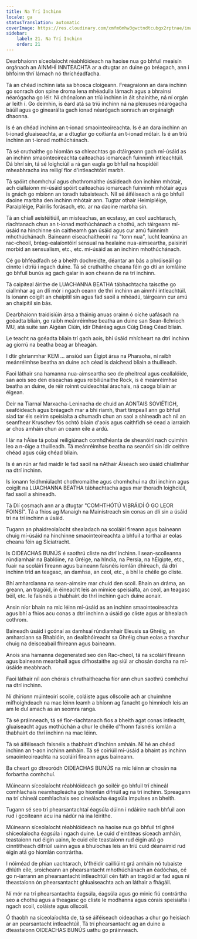 ```yaml
---
title: Na Trí Inchinn
locale: ga
statusTranslation: automatic
coverImage: https://res.cloudinary.com/xmfm6mhw3gwctndtcubgx2rptnae/image/upload/v1740337243/small_cover_educacion_fundamental_a051170f1c.webp
sidebar:
    label: 21. Na Trí Inchinn
    order: 21
---
```

Dearbhaíonn síceolaíocht réabhlóideach na haoise nua go bhfuil meaisín orgánach an AINMHÍ INNTEACHTA ar a dtugtar an duine go bréagach, ann i bhfoirm thrí lárnach nó thríchéadfacha.

Tá an chéad inchinn iata sa bhosca cloigeann. Freagraíonn an dara inchinn go sonrach don spine droma lena mhéadulla lárnach agus a bhrainsí néarógacha go léir. Ní chónaíonn an tríú inchinn in áit shainithe, ná ní orgán ar leith í. Go deimhin, is éard atá sa tríú inchinn ná na plexuses néarógacha báúil agus go ginearálta gach ionad néarógach sonrach an orgánaigh dhaonna.

Is é an chéad inchinn an t-ionad smaointeoireachta. Is é an dara inchinn an t-ionad gluaiseachta, ar a dtugtar go coitianta an t-ionad mótair. Is é an tríú inchinn an t-ionad mothúchánach.

Tá sé cruthaithe go hiomlán sa chleachtas go dtáirgeann gach mí-úsáid as an inchinn smaointeoireachta caiteachas iomarcach fuinnimh intleachtúil. Dá bhrí sin, tá sé loighciúil a rá gan eagla go bhfuil na hospidéil mheabhracha ina reiligí fíor d'intleachtóirí marbh.

Tá spóirt chomhchuí agus chothromaithe úsáideach don inchinn mhótair, ach ciallaíonn mí-úsáid spóirt caiteachas iomarcach fuinnimh mhótair agus is gnách go mbíonn an toradh tubaisteach. Níl sé áiféiseach a rá go bhfuil daoine marbha den inchinn mhótair ann. Tugtar othair Heimipléige, Paraipléige, Pairilis forásach, etc. ar na daoine marbha sin.

Tá an chiall aeistéitiúil, an misteachas, an ecstasy, an ceol uachtarach, riachtanach chun an t-ionad mothúchánach a chothú, ach táirgeann mí-úsáid na hinchinne sin caitheamh gan úsáid agus cur amú fuinnimh mhothúchánach. Baineann eiseachaitheoirí na "tonn nua", lucht leanúna an rac-cheoil, bréag-ealaíontóirí sensual na healaíne nua-aimseartha, paisinirí morbid an sensualism, etc., etc. mí-úsáid as an inchinn mhothúchánach.

Cé go bhféadfadh sé a bheith dochreidte, déantar an bás a phróiseáil go cinnte i dtríú i ngach duine. Tá sé cruthaithe cheana féin go dtí an iomláine go bhfuil bunús ag gach galar in aon cheann de na trí inchinn.

Tá caipiteal áirithe de LUACHANNA BEATHA tábhachtacha taiscthe go ciallmhar ag an dlí mór i ngach ceann de thrí inchinn an ainmhí intleachtúil. Is ionann coigilt an chaipitil sin agus fad saoil a mhéadú, táirgeann cur amú an chaipitil sin bás.

Dearbhaíonn traidisiúin ársa a tháinig anuas orainn ó oíche uafásach na gcéadta bliain, go raibh meánréimhse beatha an duine san Sean-Ilchríoch MU, atá suite san Aigéan Ciúin, idir Dháréag agus Cúig Déag Céad bliain.

Le teacht na gcéadta bliain trí gach aois, bhí úsáid mhícheart na dtrí inchinn ag giorrú na beatha beag ar bheagán.

I dtír ghrianmhar KEM ... ansiúd san Éigipt ársa na Pharaohs, ní raibh meánréimhse beatha an duine ach céad is daichead bliain a thuilleadh.

Faoi láthair sna hamanna nua-aimseartha seo de pheitreal agus ceallalóide, san aois seo den eiseachas agus reibiliúnaithe Rock, is é meánréimhse beatha an duine, de réir roinnt cuideachtaí árachais, ná caoga bliain ar éigean.

Deir na Tiarnaí Marxacha-Leninacha de chuid an AONTAIS SOVIÉTIGH, seafóideach agus bréagach mar a bhí riamh, thart timpeall ann go bhfuil siad tar éis seirim speisialta a chumadh chun an saol a shíneadh ach níl an seanfhear Kruschev fós ochtó bliain d'aois agus caithfidh sé cead a iarraidh ar chos amháin chun an ceann eile a ardú.

I lár na hÁise tá pobal reiligiúnach comhdhéanta de sheanóirí nach cuimhin leo a n-óige a thuilleadh. Tá meánréimhse beatha na seanóirí sin idir ceithre chéad agus cúig chéad bliain.

Is é an rún ar fad maidir le fad saoil na nAthair Áiseach seo úsáid chiallmhar na dtrí inchinn.

Is ionann feidhmiúlacht chothromaithe agus chomhchuí na dtrí inchinn agus coigilt na LUACHANNA BEATHA tábhachtacha agus mar thoradh loighciúil, fad saoil a shíneadh.

Tá Dlí cosmach ann ar a dtugtar "COMHTHÓTÚ VIBRÁIDÍ Ó GO LEOR FOINSÍ". Tá a fhios ag Manaigh na Mainistreach sin conas an dlí sin a úsáid trí na trí inchinn a úsáid.

Tugann an phaidreolaíocht shealadach na scoláirí fireann agus baineann chuig mí-úsáid na hinchinne smaointeoireachta a bhfuil a torthaí ar eolas cheana féin ag Síciatracht.

Is OIDEACHAS BUNÚS é saothrú cliste na dtrí inchinn. I sean-scoileanna rúndiamhair na Bablóine, na Gréige, na hIndia, na Persia, na hÉigipte, etc., fuair na scoláirí fireann agus baineann faisnéis iomlán dhíreach, dá dtrí inchinn tríd an teagasc, an damhsa, an ceol, etc., a bhí le chéile go cliste.

Bhí amharclanna na sean-aimsire mar chuid den scoil. Bhain an dráma, an greann, an tragóid, in éineacht leis an mimice speisialta, an ceol, an teagasc béil, etc. le faisnéis a thabhairt do thrí inchinn gach duine aonair.

Ansin níor bhain na mic léinn mí-úsáid as an inchinn smaointeoireachta agus bhí a fhios acu conas a dtrí inchinn a úsáid go cliste agus ar bhealach cothrom.

Baineadh úsáid i gcónaí as damhsaí rúndiamhair Eleusis sa Ghréig, an amharclann sa Bhablóin, an dealbhóireacht sa Ghréig chun eolas a tharchur chuig na deisceabail fhireann agus baineann.

Anois sna hamanna degenerated seo den Rac-cheol, tá na scoláirí fireann agus baineann mearbhall agus dífhostaithe ag siúl ar chosán dorcha na mí-úsáide meabhrach.

Faoi láthair níl aon chórais chruthaitheacha fíor ann chun saothrú comhchuí na dtrí inchinn.

Ní dhíríonn múinteoirí scoile, coláiste agus ollscoile ach ar chuimhne mífhoighdeach na mac léinn leamh a bhíonn ag fanacht go himníoch leis an am le dul amach as an seomra ranga.

Tá sé práinneach, tá sé fíor-riachtanach fios a bheith agat conas intleacht, gluaiseacht agus mothúchán a chur le chéile d'fhonn faisnéis iomlán a thabhairt do thrí inchinn na mac léinn.

Tá sé áiféiseach faisnéis a thabhairt d'inchinn amháin. Ní hé an chéad inchinn an t-aon inchinn amháin. Tá sé coiriúil mí-úsáid a bhaint as inchinn smaointeoireachta na scoláirí fireann agus baineann.

Ba cheart go dtreoródh OIDEACHAS BUNÚS na mic léinn ar chosán na forbartha comhchuí.

Múineann síceolaíocht réabhlóideach go soiléir go bhfuil trí chineál comhlachais neamhspleácha go hiomlán difriúil ag na trí inchinn. Spreagann na trí chineál comhlachais seo cineálacha éagsúla impulses an bheith.

Tugann sé seo trí phearsantachtaí éagsúla dúinn i ndáiríre nach bhfuil aon rud i gcoiteann acu ina nádúr ná ina léirithe.

Múineann síceolaíocht réabhlóideach na haoise nua go bhfuil trí ghné shíceolaíocha éagsúla i ngach duine. Le cuid d'eintiteas síceach amháin, teastaíonn rud éigin uainn, le cuid eile teastaíonn rud éigin atá go cinntitheach difriúil uainn agus a bhuíochas leis an tríú cuid déanaimid rud éigin atá go hiomlán contrártha.

I nóiméad de phian uachtarach, b'fhéidir cailliúint grá amháin nó tubaiste dhlúth eile, sroicheann an phearsantacht mhothúchánach an éadóchas, cé go n-iarrann an phearsantacht intleachtúil cén fáth an tragóid ar fad agus ní theastaíonn ón phearsantacht ghluaiseachta ach an láthair a fhágáil.

Ní mór na trí phearsantachta éagsúla, éagsúla agus go minic fiú contrártha seo a chothú agus a theagasc go cliste le modhanna agus córais speisialta i ngach scoil, coláiste agus ollscoil.

Ó thaobh na síceolaíochta de, tá sé áiféiseach oideachas a chur go heisiach ar an pearsantacht intleachtúil. Tá trí phearsantacht ag an duine a dteastaíonn OIDEACHAS BUNÚS uathu go práinneach.

